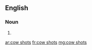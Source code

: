 ==English==

===Noun===
{{head|en|plural|head=[[cow]] [[shot]]s}}

# {{plural of|cow shot|lang=en}}

[[ar:cow shots]]
[[fr:cow shots]]
[[mg:cow shots]]